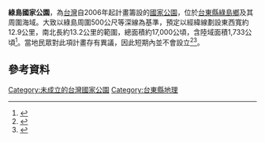 '''綠島國家公園'''，為[[台灣|台灣]]自2006年起計畫籌設的[[國家公園|國家公園]]，位於[[台東縣|台東縣]][[綠島鄉|綠島鄉]]及其周圍海域。大致以綠島周圍500公尺等深線為基準，預定以經緯線劃設東西寬約12.9公里，南北長約13.2公里的範圍，總面積約17,000公頃，含陸域面積1,733公頃<ref>{{Cite web |url=http://marine.cpami.gov.tw/chinese/filesys/dlarea/49/file2.pdf |title=設立國家公園對綠島既存漁業行為補償措施 |author=歐慶賢等人 |publisher=內政部營建署 |date=2008-09 |accessdate=2013-04-22 |format=PDF |archive-date=2016-03-04 |archive-url=https://web.archive.org/web/20160304221605/http://marine.cpami.gov.tw/chinese/filesys/dlarea/49/file2.pdf |dead-url=no }}</ref>。當地民眾對此項計畫存有異議，因此短期內並不會設立<ref>{{Cite news |url=http://www.libertytimes.com.tw/2006/new/dec/27/today-e9.htm |title=綠島短期內不設國家公園 |author=林毅璋 |publisher=自由時報 |date=2006-12-27}}</ref><ref>{{Cite news |url=http://ntur.lib.ntu.edu.tw/bitstream/246246/173566/1/08.pdf |title=籌設中國家公園之權益關係人分析研究－綠島之個案 |author=柯明宏、張長義 |publisher=臺大實驗林研究報告 |date=2007 |format=PDF |accessdate=2013-04-22 |archive-date=2013-07-30 |archive-url=https://web.archive.org/web/20130730060305/http://ntur.lib.ntu.edu.tw/bitstream/246246/173566/1/08.pdf |dead-url=no }}</ref>。

==參考資料==
{{Reflist}}

{{TW-geo-stub}}
{{台灣國家公園}}

[[Category:未成立的台灣國家公園|Category:未成立的台灣國家公園]]
[[Category:台東縣地理|Category:台東縣地理]]